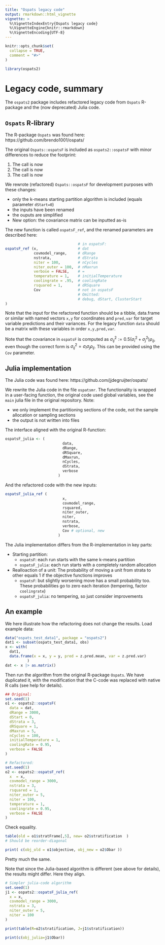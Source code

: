 ```yaml
---
title: "Ospats legacy code"
output: rmarkdown::html_vignette
vignette: >
  %\VignetteIndexEntry{Ospats legacy code}
  %\VignetteEngine{knitr::rmarkdown}
  %\VignetteEncoding{UTF-8}
---
```


```r
knitr::opts_chunk$set(
  collapse = TRUE,
  comment = "#>"
)
```

```r
library(ospats2)
```

# Legacy code, summary

The `ospats2` package includes refactored legacy code from  `Ospats` R-package and the (now deprecated) Julia code.

## `Ospats` R-library

The R-package `Ospats` was found here: https://github.com/brendo1001/ospats/

The original `Ospats::ospatsF` is included as `ospats2::ospatsF` with minor differences to reduce the footprint:

1. The call \code{fastPdist2(Ar = as.matrix(z), Br = as.matrix(z)))^2} is now  \code{outer(z, z, "-")^2}
1. The call \code{fastVsum(Ar = as.matrix(s2))} is now \code{outer(s2, s2, "+")}
1. The call \code{fastPdist2(Ar = xy, Br = xy)} is now \code{as.matrix(dist(xy)) }

We rewrote (refactored) `Ospats::ospatsF` for development purposes with these changes:

- only the k-means starting partition algorithm is included (equals parameter `dStart=0`)
- the inputs have been renamed
- the ouputs are simplified
- New option: the covariance matrix can be inputted as-is

The new function is called `ospatsF_ref`, and the renamed parameters are described here:

```r
                                 # in ospatsF:
ospatsF_ref (x,                  # dat
             covmodel_range,     # dRange
             nstrata,            # dStrata
             niter = 100,        # nCycles
             niter_outer = 100,  # nMaxrun
             verbose = FALSE,    # =
             temperature = 1,    # initialTemperature
             coolingrate = .95,  # coolingRate
             rsquared = 1,       # dRSquare
             Cov                 # not in ospatsF
                                 # Omitted:
                                 # debug, dStart, ClusterStart
)
```

Note that the input for the refactored function should be a tibble, data.frame or similar with named vectors `x,y` for coordinates and `pred,var` for target variable predictions and their variances. For the legacy function `data` should be a matrix with these variables in order `x,y,pred,var`.


Note that the covariance in `ospatsF` is computed as $\sigma_{ij}^2:=0.5(\sigma_i^2+\sigma_j^2)\rho_{ij}$, even though the correct form is $\sigma_{ij}^2=\sigma_i\sigma_j\rho_{ij}$. This can be provided using the `Cov` parameter.


## Julia implementation

The Julia code was found here: https://github.com/jjdegruijter/ospats/

We rewrite the Julia code in the file `ospatsmr`. The functionality is wrapped in a user-facing function, the original code used global variables, see the `main` julia file in the original repository. Note:

- we only implement the partitioning sections of the code, not the sample allocation or sampling sections
- the output is not written into files

The interface aligned with the original R-function:

```r
ospatsF_julia <- (
                          data,
                          dRange,
                          dRSquare,
                          dMaxrun,
                          nCycles,
                          dStrata,
                          verbose 
                        )
```

And the refactored code with the new inputs:

```r
ospatsF_julia_ref (
                          x,
                          covmodel_range,
                          rsquared,
                          niter_outer,
                          niter,
                          nstrata,
                          verbose,
                          Cov # optional, new
                        )
```

The Julia implementation differs from the R-implementation in key parts:

- Starting partition: 
  - `ospatsF`: each run starts with the same k-means partition
  - `ospatsF_julia`: each run starts with a completely random allocation
- Realloaction of a unit: The probability of moving a unit from strata to other equals 1 if the objective functions improves
  - `ospatsF`: but slightly worsening move has a small probability too. These probabilities go to zero each iteration (tempering, factor `coolingrate`)
  - `ospatsF_julia`: no tempering, so just consider improvements
  


## An example

We here illustrate how the refactoring does not change the results. Load example data:

```r
data("ospats_test_data1", package = "ospats2")
dat1 <- subset(ospats_test_data1, obs)
x <- with(
  dat1,
  data.frame(x = x, y = y, pred = z.pred.mean, var = z.pred.var)
          ) 
dat <- x |> as.matrix()

```

Then run the algorithm from the original R-package `Ospats`. We have duplicated it, with the modification that the C-code was replaced with native R calls (see help for details).

```r
## Original:
set.seed(1)
o1 <- ospats2::ospatsF(
  data = dat,
  dRange = 3000,
  dStart = 0,
  dStrata = 3,
  dRSquare = 1,
  dMaxrun = 5,
  nCycles = 100,
  initialTemperature = 1,
  coolingRate = 0.95,
  verbose = FALSE 
)
```

```r
# Refactored:
set.seed(1)
o2 <- ospats2::ospatsF_ref(
  x  = x,
  covmodel_range = 3000,
  nstrata = 3,
  rsquared = 1,
  niter_outer = 5,
  niter = 100,
  temperature = 1,
  coolingrate = 0.95,
  verbose = FALSE 
)
```

Check equality.

```r
table(old = o1$stratFrame[,5], new= o2$stratification  ) 
# Should be reorder-diagonal

print( c(obj_old = o1$objective, obj_new = o2$Obar ))

```
Pretty much the same. 

Note that since the Julia-based algorithm is different (see above for details), the results might differ. Here they align.

```r
# Simpler julia-code algorithm
set.seed(1)
j1 <- ospats2::ospatsF_julia_ref(
  x = x,
  covmodel_range = 3000,
  nstrata = 3,
  niter_outer = 5,
  niter = 100
)

print(table(R=o2$stratification, J=j1$stratification))

print(c(obj_julia=j1$Obar))
```







